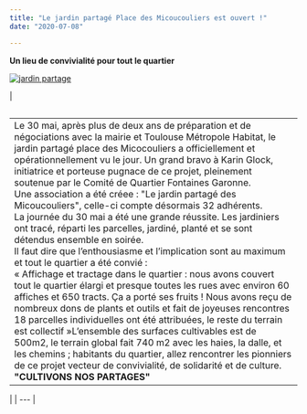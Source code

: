 ```yaml
---
title: "Le jardin partagé Place des Micoucouliers est ouvert !"
date: "2020-07-08"

---
```


**Un lieu de convivialité pour tout le quartier**

[![jardin partage](/uploads/jardin-partage.png)](http://fontaines-garonne.fr/wp-content/uploads/2020/07/jardin-partage.png)

| 
<table class="rnb-col-1" border="0" width="100%" cellspacing="0" cellpadding="0" align="left"><tbody><tr><td class="content-spacing"><div>Le 30 mai, après plus de deux ans de préparation et de négociations avec la mairie et Toulouse Métropole Habitat, le jardin partagé place des Micocouliers a officiellement et opérationnellement vu le jour. Un grand bravo à Karin Glock, initiatrice et porteuse pugnace de ce projet, pleinement soutenue par le Comité de Quartier Fontaines Garonne.</div><div></div><div>Une association a été créee : "Le jardin partagé des Micoucouliers", celle-ci compte désormais 32 adhérents.</div><div></div><div>La journée du 30 mai a été une grande réussite. Les jardiniers ont tracé, réparti les parcelles, jardiné, planté et se sont détendus ensemble en soirée.</div><div>Il faut dire que l’enthousiasme et l’implication sont au maximum et tout le quartier a été convié :</div><div>« Affichage et tractage dans le quartier : nous avons couvert tout le quartier élargi et presque toutes les rues avec environ 60 affiches et 650 tracts. Ça a porté ses fruits ! Nous avons reçu de nombreux dons de plants et outils et fait de joyeuses rencontres 18 parcelles individuelles ont été attribuées, le reste du terrain est collectif »L’ensemble des surfaces cultivables est de 500m2, le terrain global fait 740 m2 avec les haies, la dalle, et les chemins ; habitants du quartier, allez rencontrer les pionniers de ce projet vecteur de convivialité, de solidarité et de culture.<div></div></div><div></div><div><strong>"CULTIVONS NOS PARTAGES"</strong></div></td></tr></tbody></table>

 |
| --- |

